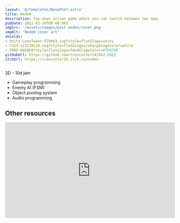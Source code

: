 ```yaml
---
layout: '@/templates/BasePost.astro'
title: NedeN
description: Top-down action game where you can switch between two opposite gameplay modes to clear levels from enemies.
pubDate: 2022-01-30T00:00:00Z
imgSrc: '/assets/images/post-neden/cover.png'
imgAlt: 'NedeN cover art'
shields:
- Unity-LeanTween-57b9d3.svg?style=flat&logo=unity
- C%23-%23239120.svg?style=flat&logo=csharp&logoColor=white
- FMOD-0058D9?style=flat&logo=fmod&logoColor=#7D929E
gitHubUrl: https://github.com/ironcutter24/GGJ-2022
itchUrl: https://ironcutter24.itch.io/neden
---
```


3D - 10d jam

- Gameplay programming
- Enemy AI (FSM)
- Object pooling system
- Audio programming

## Other resources

<iframe width="560" height="315" src="https://www.youtube.com/embed/b6YrhRlrm2w?si=YSAT3UcV5MSHEs8F" title="YouTube video player" frameborder="0" allow="accelerometer; autoplay; clipboard-write; encrypted-media; gyroscope; picture-in-picture; web-share" allowfullscreen></iframe>
